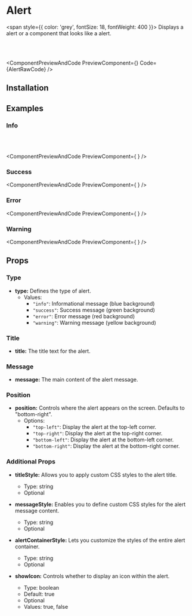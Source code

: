 # Alert

<span style={{ color: 'grey', fontSize: 18, fontWeight: 400 }}>
  Displays a alert or a component that looks like a alert.
</span>


<br></br>




<ComponentPreviewAndCode PreviewComponent={<Alert type="info" title="Default" message="This is an Default message."/>} Code={AlertRawCode} />


## Installation


<CommandBlock command="npx react-nex add Alert" />


## Examples

### Info

<br></br>

<ComponentPreviewAndCode PreviewComponent={
    <Alert
            type="info"
            title="Information"
            message="This is an information message."
    />
} />

### Success 

<ComponentPreviewAndCode PreviewComponent={
    <Alert
        type="success"
        title="Success!"
        message="Your operation was successful."
    />
} />


### Error

<ComponentPreviewAndCode PreviewComponent={
    <Alert
            type="error"
            title="Error!"
            message="An error occurred while processing your request."
            alertContainerStyle="mx-2"
    />
} />


### Warning 

<ComponentPreviewAndCode PreviewComponent={
    <Alert
            type="warning"
            title="Warning!"
            message="Please proceed with caution."
    />
} />

## Props

### Type

- **type:** Defines the type of alert.
  - Values:
    - `"info"`: Informational message (blue background)
    - `"success"`: Success message (green background)
    - `"error"`: Error message (red background)
    - `"warning"`: Warning message (yellow background)

### Title

- **title:** The title text for the alert.

### Message

- **message:** The main content of the alert message.

### Position

- **position:** Controls where the alert appears on the screen. Defaults to "bottom-right".
  - Options:
    - `"top-left"`: Display the alert at the top-left corner.
    - `"top-right"`: Display the alert at the top-right corner.
    - `"bottom-left"`: Display the alert at the bottom-left corner.
    - `"bottom-right"`: Display the alert at the bottom-right corner.

### Additional Props

- **titleStyle:** Allows you to apply custom CSS styles to the alert title.
  - Type: string
  - Optional

- **messageStyle:** Enables you to define custom CSS styles for the alert message content.
  - Type: string
  - Optional

- **alertContainerStyle:** Lets you customize the styles of the entire alert container.
  - Type: string
  - Optional

- **showIcon:** Controls whether to display an icon within the alert.
  - Type: boolean
  - Default: true
  - Optional
  - Values: true, false